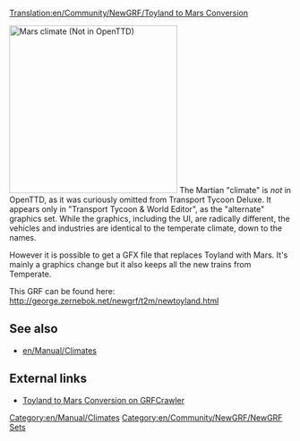 [[Translation:en/Community/NewGRF/Toyland to Mars Conversion]]


[[File:en/Manual/Marsscreenshot.png|thumb|300px|right|Mars climate (Not in OpenTTD)]]
The Martian "climate" is ''not'' in OpenTTD, as it was curiously omitted from Transport Tycoon Deluxe. It appears only in "Transport Tycoon & World Editor", as the "alternate" graphics set. While the graphics, including the UI, are radically different, the vehicles and industries are identical to the temperate climate, down to the names.

However it is possible to get a GFX file that replaces Toyland with Mars. It's mainly a graphics change but it also keeps all the new trains from Temperate.

This GRF can be found here: http://george.zernebok.net/newgrf/t2m/newtoyland.html

{{en/-}}

== See also ==
* [[en/Manual/Climates]]

== External links ==
* [http://grfcrawler.tt-forums.net/details.php?do=details&id=39 Toyland to Mars Conversion on GRFCrawler]

[[Category:en/Manual/Climates]] [[Category:en/Community/NewGRF/NewGRF Sets]]